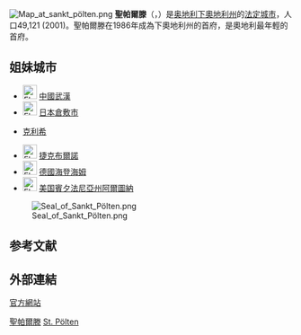 {{noteTA
|G1=奥地利地名
}}
{{Infobox Austria municipality
|district=无
}}
[[File:Map_at_sankt_pölten.png|thumb]]
'''聖帕爾滕'''（{{lang-de|Sankt Pölten}}，{{IPA-de|zaŋkt ˈpœltn̩|-|De-at St Pölten.ogg}}）是[[奥地利|奥地利]][[下奧地利州|下奧地利州]]的[[法定城市_(奥地利)|法定城市]]，人口49,121 (2001)。聖帕爾滕在1986年成為下奧地利州的首府，是奧地利最年輕的首府。

== 姐妹城市 ==
* [[File:Flag_of_the_People's_Republic_of_China.svg|25px]] [[中國|中國]][[武漢|武漢]]
* [[File:Flag_of_Japan.svg|25px]] [[日本|日本]][[倉敷市|倉敷市]]
* {{FRA}} [[克利希|克利希]]
* [[File:Flag_of_the_Czech_Republic.svg|25px]] [[捷克|捷克]][[布爾諾|布爾諾]]
* [[File:Flag_of_Germany.svg|25px]] [[德國|德國]][[海登海姆|海登海姆]]
* [[File:Flag_of_the_United_States.svg|25px]] [[美国|美国]][[賓夕法尼亞州|賓夕法尼亞州]][[阿爾圖納_(賓夕法尼亞州)|阿爾圖納]]
[[File:Seal_of_Sankt_Pölten.png|thumb]]

== 参考文献 ==
{{Reflist}}

== 外部連結 ==
[http://www.st-poelten.gv.at/ 官方網站] {{Wayback|url=http://www.st-poelten.gv.at/ |date=20060206165231 }}

{{奥地利各州首府}}
{{下奥地利州行政区划}}
{{Authority control}}

[[Category:聖帕爾滕|]]
[[Category:下奥地利州城市|St. Pölten]]
